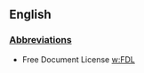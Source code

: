==English==

===[[Wiktionary:List_of_acronyms_and_abbreviations|Abbreviations]]===
*Free Document License [[w:FDL]]